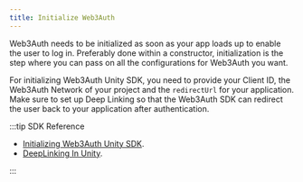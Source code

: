 ```yaml
---
title: Initialize Web3Auth
---
```


Web3Auth needs to be initialized as soon as your app loads up to enable the user to log in.
Preferably done within a constructor, initialization is the step where you can pass on all the
configurations for Web3Auth you want.

For initializing Web3Auth Unity SDK, you need to provide your Client ID, the Web3Auth Network of
your project and the `redirectUrl` for your application. Make sure to set up Deep Linking so that
the Web3Auth SDK can redirect the user back to your application after authentication.

:::tip SDK Reference

- [Initializing Web3Auth Unity SDK](/sdk/pnp/unity/initialize).
- [DeepLinking In Unity](/sdk/pnp/unity/install#configure-deep-link-for-mobile-devices).

:::
